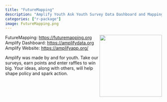 ```yaml
---
title: "FutureMapping"
description: "Amplify Youth Ask Youth Survey Data Dashboard and Mapping Project."
categories: ["r-package"]
image: FutureMapping.png
---
```


<a href='https://github.com/jbryer/DTedit'><img src='FutureMapping.png' align="right" width="200" /></a> 

FutureMapping: [https://futuremapping.org](https://futuremapping.org)  
Amplify Dashboard: [https://amplifydata.org](https://amplifydata.org)
Amplify Website: [https://amplifyapp.org/](https://amplifyapp.org/)

Amplify was made by and for youth. Take our surveys, earn points and enter raffles to win big. Your ideas, along with others, will help shape policy and spark action.

